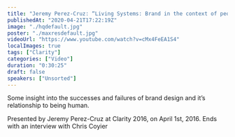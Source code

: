 ```yaml
---
title: "Jeremy Perez-Cruz: “Living Systems: Brand in the context of peoples lives” — Clarity 2016"
publishedAt: "2020-04-21T17:22:19Z"
image: "./hqdefault.jpg"
poster: "./maxresdefault.jpg"
videoUrl: "https://www.youtube.com/watch?v=cMx4FeEA1S4"
localImages: true
tags: ["Clarity"]
categories: ["Video"]
duration: "0:30:25"
draft: false
speakers: ["Unsorted"]
---
```


Some insight into the successes and failures of brand design and it’s relationship to being human.

Presented by Jeremy Perez-Cruz at Clarity 2016, on April 1st, 2016. Ends with an interview with Chris Coyier
